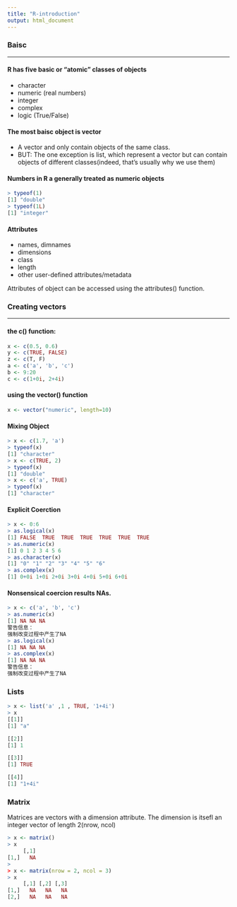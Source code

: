 ```yaml
---
title: "R-introduction"
output: html_document
---
```


### Baisc

---

#### R has five basic or "atomic" classes of objects

- character
- numeric (real numbers)
- integer
- complex
- logic (True/False)

#### The most baisc object is vector

- A vector and only contain objects of the same class.
- BUT: The one exception is list, which represent a vector but can contain objects of different classes(indeed, that's usually why we use them)

#### Numbers in R a generally treated as numeric objects

```R
> typeof(1)
[1] "double"
> typeof(1L)
[1] "integer"
```

#### Attributes

- names, dimnames
- dimensions
- class
- length
- other user-defined attributes/metadata 

Attributes of object can be accessed using the attributes() function.

### Creating vectors

---

#### the c() function:

```R
x <- c(0.5, 0.6)
y <- c(TRUE, FALSE)
z <- c(T, F)
a <- c('a', 'b', 'c')
b <- 9:20
c <- c(1+0i, 2+4i)
```

#### using the vector() function

```R
x <- vector("numeric", length=10)
```

#### Mixing Object

```R
> x <- c(1.7, 'a') 
> typeof(x)
[1] "character"
> x <- c(TRUE, 2)
> typeof(x)
[1] "double"
> x <- c('a', TRUE)
> typeof(x)
[1] "character"
```

#### Explicit Coerction

```R
> x <- 0:6
> as.logical(x)
[1] FALSE  TRUE  TRUE  TRUE  TRUE  TRUE  TRUE
> as.numeric(x)
[1] 0 1 2 3 4 5 6
> as.character(x)
[1] "0" "1" "2" "3" "4" "5" "6"
> as.complex(x)
[1] 0+0i 1+0i 2+0i 3+0i 4+0i 5+0i 6+0i
```

#### Nonsensical coercion results NAs.

```R
> x <- c('a', 'b', 'c')
> as.numeric(x)
[1] NA NA NA
警告信息：
强制改变过程中产生了NA 
> as.logical(x)
[1] NA NA NA
> as.complex(x)
[1] NA NA NA
警告信息：
强制改变过程中产生了NA 
```

### Lists

```R
> x <- list('a' ,1 , TRUE, '1+4i')
> x
[[1]]
[1] "a"

[[2]]
[1] 1

[[3]]
[1] TRUE

[[4]]
[1] "1+4i"
```

### Matrix

Matrices are vectors with a dimension attribute. The dimension is itsefl an integer vector of length 2(nrow, ncol)

```R
> x <- matrix()
> x
     [,1]
[1,]   NA
>
> x <- matrix(nrow = 2, ncol = 3)
> x
     [,1] [,2] [,3]
[1,]   NA   NA   NA
[2,]   NA   NA   NA

```

